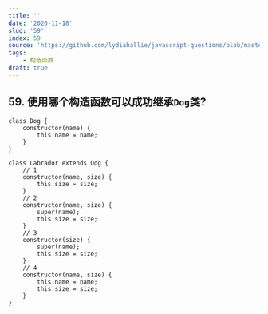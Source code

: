 ```yaml
---
title: ''
date: '2020-11-18'
slug: '59'
index: 59
source: 'https://github.com/lydiahallie/javascript-questions/blob/master/zh-CN/README-zh_CN.md#66-%E4%BD%BF%E7%94%A8%E5%93%AA%E4%B8%AA%E6%9E%84%E9%80%A0%E5%87%BD%E6%95%B0%E5%8F%AF%E4%BB%A5%E6%88%90%E5%8A%9F%E7%BB%A7%E6%89%BFdog%E7%B1%BB'
tags:
    - 构造函数
draft: true
---
```


## 59. 使用哪个构造函数可以成功继承`Dog`类?

```js:index
class Dog {
	constructor(name) {
		this.name = name;
	}
}

class Labrador extends Dog {
	// 1
	constructor(name, size) {
		this.size = size;
	}
	// 2
	constructor(name, size) {
		super(name);
		this.size = size;
	}
	// 3
	constructor(size) {
		super(name);
		this.size = size;
	}
	// 4
	constructor(name, size) {
		this.name = name;
		this.size = size;
	}
}
```
